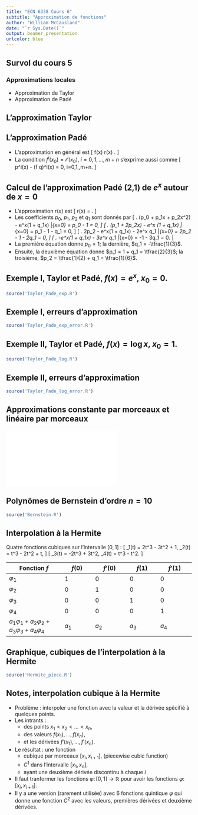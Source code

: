 ```yaml
---
title: "ECN 6338 Cours 6"
subtitle: "Approximation de fonctions"
author: "William McCausland"
date: "`r Sys.Date()`"
output: beamer_presentation
urlcolor: blue
---
```


## Survol du cours 5

### Approximations locales

- Approximation de Taylor
- Approximation de Padé

## L'approximation Taylor


## L'approximation Padé

- L'approximation en général est
\[
  f(x) \approx r(x) \equiv \frac{p(x)}{q(x)}.
\]
- La condition $f^i(x_0) = r^i(x_0)$, $i=0,1,\ldots,m+n$ s'exprime aussi comme
\[
  p^i(x) - (f \cdot q)^i(x) = 0, \quad i=0,1,\ldots,m+n.
\]

## Calcul de l'approximation Padé (2,1) de $e^x$ autour de $x=0$

- L'approximation $r(x)$ est
\[
  r(x) = \frac{p_0 + p_1x + p_2x^2}{1 + q_1x}.
\]
- Les coefficients $p_0$, $p_1$, $p_2$ et $q_1$ sont donnés par
\[
  \left. (p_0 + p_1x + p_2x^2) - e^x(1 + q_1x) \right|_{x=0} = p_0 - 1 = 0,
\]
\[
  \left. (p_1 + 2p_2x) - e^x (1 + q_1x) \right|_{x=0} = p_1 - 1 - q_1 = 0,
\]
\[
  \left. 2p_2 - e^x(1 + q_1x) - 2e^x q_1 \right|_{x=0} = 2p_2 - 1 - 2q_1 = 0,
\]
\[
  \left. -e^x(1 + q_1x) - 3e^x q_1 \right|_{x=0} = -1 - 3q_1 = 0.
\]
- La première équation donne $p_0 = 1$; la dernière, $q_1 = -\tfrac{1}{3}$.
- Ensuite, la deuxième équation donne $p_1 = 1 + q_1 = \tfrac{2}{3}$;
la troisième, $p_2 = \tfrac{1}{2} + q_1 = \tfrac{1}{6}$.

## Exemple I, Taylor et Padé, $f(x) = e^x$, $x_0 = 0$.

```r
source('Taylor_Pade_exp.R')
```

## Exemple I, erreurs d'approximation

```r
source('Taylor_Pade_exp_error.R')
```

## Exemple II, Taylor et Padé, $f(x) = \log x$, $x_0 = 1$.

```r
source('Taylor_Pade_log.R')
```

## Exemple II, erreurs d'approximation

```r
source('Taylor_Pade_log_error.R')
```

## Approximations constante par morceaux et linéaire par morceaux

![](./Figures/const_lineaire.pdf)

## Polynômes de Bernstein d'ordre $n=10$

```r
source('Bernstein.R')
```

## Interpolation à la Hermite

Quatre fonctions cubiques sur l'intervalle $[0,1]$ :
\[
  \varphi_1(t) = 2t^3 - 3t^2 + 1, \quad \varphi_2(t) = t^3 - 2t^2 + t,
\]
\[
  \varphi_3(t) = -2t^3 + 3t^2, \quad \varphi_4(t) = t^3 - t^2.
\]

| Fonction $f$ | $f(0)$ | $f'(0)$ | $f(1)$ | $f'(1)$ |
|--------------|--------|---------|--------|---------|
| $\varphi_1$ | 1 | 0 | 0 | 0 |
| $\varphi_2$ | 0 | 1 | 0 | 0 |
| $\varphi_3$ | 0 | 0 | 1 | 0 |
| $\varphi_4$ | 0 | 0 | 0 | 1 |
| $a_1\varphi_1 + a_2\varphi_2 + a_3\varphi_3 + a_4\varphi_4$ | $a_1$ | $a_2$ | $a_3$ | $a_4$ |

## Graphique, cubiques de l'interpolation à la Hermite

```r
source('Hermite_piece.R')
```

## Notes, interpolation cubique à la Hermite

- Problème : interpoler une fonction avec la valeur et la dérivée spécifié à quelques points.
- Les intrants :
    - des points $x_1 < x_2 < \ldots < x_n$,
    - des valeurs $f(x_1),\ldots,f(x_n)$,
    - et les dérivées $f'(x_1),\ldots,f'(x_n)$.
- Le résultat : une fonction
    - cubique par morceaux $[x_i,x_{i+1}]$, (piecewise cubic function)
    - $C^1$ dans l'intervalle $[x_1, x_n]$,
    - ayant une deuxième dérivée discontinu à chaque $i$
- Il faut tranformer les fonctions $\varphi \colon [0,1] \to \mathbb{R}$ pour
avoir les fonctions $\varphi \colon [x_i, x_{i+1}]$.
- Il y a une version (rarement utilisée) avec 6 fonctions quintique $\varphi$
qui donne une fonction $C^2$ avec les valeurs, premières dérivées et deuxième
dérivées.